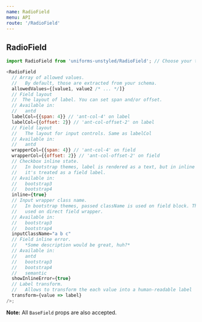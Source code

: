 ```yaml
---
name: RadioField
menu: API
route: '/RadioField'
---
```


## RadioField

```js
import RadioField from 'uniforms-unstyled/RadioField'; // Choose your theme package.

<RadioField
  // Array of allowed values.
  //   By default, those are extracted from your schema.
  allowedValues={[value1, value2 /* ... */]}
  // Field layout
  //  The layout of label. You can set span and/or offset.
  // Available in:
  //   antd
  labelCol={{span: 4}} // 'ant-col-4' on label
  labelCol={{offset: 2}} // 'ant-col-offset-2' on label
  // Field layout
  //   The layout for input controls. Same as labelCol
  // Available in:
  //   antd
  wrapperCol={{span: 4}} // 'ant-col-4' on field
  wrapperCol={{offset: 2}} // 'ant-col-offset-2' on field
  // Checkbox inline state.
  //   In bootstrap themes, label is rendered as a text, but in inline mode,
  //   it's treated as a field label.
  // Available in:
  //   bootstrap3
  //   bootstrap4
  inline={true}
  // Input wrapper class name.
  //   In bootstrap themes, passed className is used on field block. This is
  //   used on direct field wrapper.
  // Available in:
  //   bootstrap3
  //   bootstrap4
  inputClassName="a b c"
  // Field inline error.
  //   *Some description would be great, huh?*
  // Available in:
  //   antd
  //   bootstrap3
  //   bootstrap4
  //   semantic
  showInlineError={true}
  // Label transform.
  //   Allows to transform the each value into a human-readable label
  transform={value => label}
/>;
```

**Note:** All `BaseField` props are also accepted.

